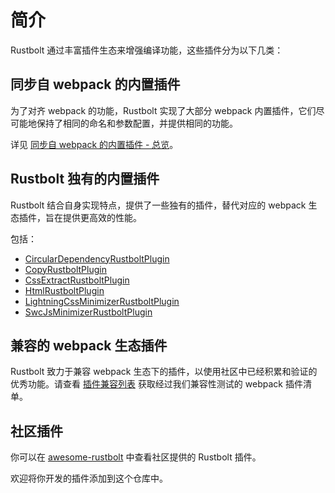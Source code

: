 # 简介

Rustbolt 通过丰富插件生态来增强编译功能，这些插件分为以下几类：

## 同步自 webpack 的内置插件

为了对齐 webpack 的功能，Rustbolt 实现了大部分 webpack 内置插件，它们尽可能地保持了相同的命名和参数配置，并提供相同的功能。

详见 [同步自 webpack 的内置插件 - 总览](/plugins/webpack/index)。

## Rustbolt 独有的内置插件

Rustbolt 结合自身实现特点，提供了一些独有的插件，替代对应的 webpack 生态插件，旨在提供更高效的性能。

包括：

- [CircularDependencyRustboltPlugin](/plugins/rustbolt/circular-dependency-rustbolt-plugin)
- [CopyRustboltPlugin](/plugins/rustbolt/copy-rustbolt-plugin)
- [CssExtractRustboltPlugin](/plugins/rustbolt/css-extract-rustbolt-plugin)
- [HtmlRustboltPlugin](/plugins/rustbolt/html-rustbolt-plugin)
- [LightningCssMinimizerRustboltPlugin](/plugins/rustbolt/lightning-css-minimizer-rustbolt-plugin)
- [SwcJsMinimizerRustboltPlugin](/plugins/rustbolt/swc-js-minimizer-rustbolt-plugin)

## 兼容的 webpack 生态插件

Rustbolt 致力于兼容 webpack 生态下的插件，以使用社区中已经积累和验证的优秀功能。请查看 [插件兼容列表](/guide/compatibility/plugin) 获取经过我们兼容性测试的 webpack 插件清单。

## 社区插件

你可以在 [awesome-rustbolt](https://github.com/khulnasoft/awesome-rustbolt) 中查看社区提供的 Rustbolt 插件。

欢迎将你开发的插件添加到这个仓库中。
